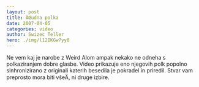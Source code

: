 ```yaml
---
layout: post
title: ÄŒudna polka
date: 2007-04-05
categories: video
author: Swizec Teller
hero: ./img/l12IKGw7yy8
---
```


Ne vem kaj je narobe z Weird Alom ampak nekako ne odneha s polkaziranjem dobre glasbe. Video prikazuje eno njegovih polk popolno sinhronizirano z originali katerih besedila je pokradel in priredil. Stvar vam preprosto mora biti všeÄ, ni druge izbire.
